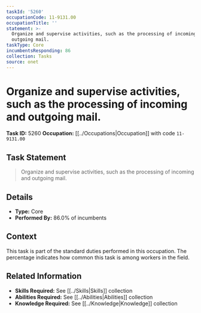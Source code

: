 ```yaml
---
taskId: '5260'
occupationCode: 11-9131.00
occupationTitle: ''
statement: >-
  Organize and supervise activities, such as the processing of incoming and
  outgoing mail.
taskType: Core
incumbentsResponding: 86
collection: Tasks
source: onet
---
```

# Organize and supervise activities, such as the processing of incoming and outgoing mail.

**Task ID:** 5260
**Occupation:** [[../Occupations|Occupation]] with code `11-9131.00`

## Task Statement

> Organize and supervise activities, such as the processing of incoming and outgoing mail.

## Details

- **Type:** Core
- **Performed By:** 86.0% of incumbents

## Context

This task is part of the standard duties performed in this occupation. The percentage indicates how common this task is among workers in the field.

## Related Information

- **Skills Required:** See [[../Skills|Skills]] collection
- **Abilities Required:** See [[../Abilities|Abilities]] collection
- **Knowledge Required:** See [[../Knowledge|Knowledge]] collection
